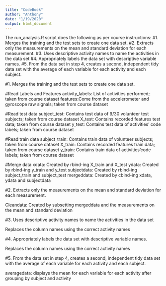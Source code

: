 ```yaml
---
title: "CodeBook"
author: "Anthony"
date: "1/19/2020"
output: html_document
---
```



The run_analysis.R script does the following as per course instructions: 
  #1. Merges the training and the test sets to create one data set.
  #2. Extracts only the measurements on the mean and standard deviation for each measurement.
  #3. Uses descriptive activity names to name the activities in the data set
  #4. Appropriately labels the data set with descriptive variable names.
  #5. From the data set in step 4, creates a second, independent tidy data set with the average of each    variable for each activity and each subject.


#1. Merges the training and the test sets to create one data set.

  #Read Labels and Features
    activity_labels: List of activities performed; taken from course dataset
    features:Come from the accelerometer and gyroscope raw signals; taken from course dataset
    
  #Read test data
    subject_test: Contains test data of 9/30 volunteer test subjects; taken from course dataset
    X_test: Contains recorded features test data; taken from course dataset
    y_test: Contains test data of activities’ code labels; taken from course dataset
    
  #Read train data
    subject_train: Contains train data of volunteer subjects; taken from course dataset
    X_train: Contains recorded features train data; taken from course dataset
    y_train: Contains train data of activities’code labels; taken from course dataset

  #Merge data
    xdata: Created by rbind-ing X_train and X_test
    ydata: Created by rbind-ing y_train and y_test
    subjectdata: Created by rbind-ing subject_train and subject_test
    mergeddata: Created by cbind-ing xdata, ydata and subjectdata


#2. Extracts only the measurements on the mean and standard deviation for each measurement.

  Cleandata: Created by subsetting mergeddata and the measurements on the mean and standard deviation


#3. Uses descriptive activity names to name the activities in the data set

  Replaces the column names using the correct activity names


#4. Appropriately labels the data set with descriptive variable names.
  
  Replaces the column names using the correct activity names


#5. From the data set in step 4, creates a second, independent tidy data set with the average of each variable for each activity and each subject.

  averagedata: displays the mean for each variable for each activity after grouping by subject and activity